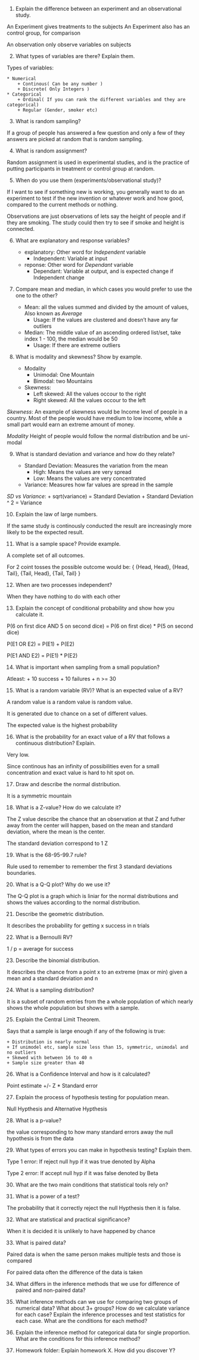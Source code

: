 1. Explain	the	difference	between	an	experiment	and	an	observational	
study.

An Experiment gives treatments to the subjects 
An Experiment also has an control group, for comparison

An observation only observe variables on subjects

2. What	types	of	variables	are	there?	Explain	them.

Types of variables:

	* Numerical
		+ Continous( Can be any number ) 
		+ Discrete( Only Integers )
	* Categorical
		+ Ordinal( If you can rank the different variables and they are categorical)
		+ Regular (Gender, smoker etc)

3. What	is	random	sampling?

If a group of people has answered a few question and only a few of they answers are picked at random
that is random sampling.

4. What	is	random	assignment?

Random assignment is used in experimental studies, and is the practice of putting
participants in treatment or control group at random.

5. When	do	you	use	them	(experiments/observational	study)?

If I want to see if something new is working, you generally want to do
an experiment to test if the new invention or whatever work and how good, compared to
the current methods or nothing.

Observations are just observations of lets say the height of people and if they are smoking.
The study could then try to see if smoke and height is connected.

6. What	are	explanatory	and	response	variables?

	* explanatory: Other word for *Independent* variable
	  + Independent: Variable at input
	* reponse: Other word for *Dependant* variable
	  + Dependant: Variable at output, and is expected change if Independent change

7. Compare	mean	and	median,	in	which	cases	you	would	prefer	to	use	the	one	to the	other?

	* Mean: all the values summed and divided by the amount of values, Also known as *Average*
	  + Usage: If the values are clustered and doesn't have any far outliers
	* Median: The middle value of an ascending ordered list/set, take index 1 - 100, the median would be 50
	  + Usage: If there are extreme outliers

8. What	is	modality	and	skewness? Show	by	example.

	* Modality
	  + Unimodal: One Mountain
	  + Bimodal: two Mountains
	* Skewness: 
	  + Left skewed: All the values occour to the right
	  + Right skewed: All the values occour to the left

*Skewness*: 
	An example of skewness would be Income level of people in a country.
	Most of the people would have medium to low income, while a small part
	would earn an extreme amount of money.

*Modality*
	Height of people would follow the normal distribution and be uni-modal

9. What	is	standard	deviation	and	variance	and	how	do	they	relate?

	* Standard Deviation: Measures the variation from the mean
	  + High: Means the values are very spread
	  + Low: Means the values are very concentrated
	* Variance: Measures how far values are spread in the sample 
	   
*SD vs Variance*: 
	+ sqrt(variance) = Standard Deviation 
	+ Standard Deviation ^ 2 = Variance

10. Explain	the	law	of	large	numbers.

If the same study is continously conducted the result are increasingly more likely to 
be the expected result. 

11. What	is	a	sample	space?	Provide	example.

A complete set of all outcomes.

For 2 coint tosses the possible outcome would be:
{
	{Head, Head},
	{Head, Tail},
	{Tail, Head},
	{Tail, Tail}
}

12. When	are	two	processes	independent?

When they have nothing to do with each other

13. Explain	the	concept	of	conditional	probability	and	show	how	you	calculate	it.

P(6 on first dice AND 5 on second dice) = P(6 on first dice) * P(5 on second dice)

P(E1 OR E2) = P(E1) + P(E2)

P(E1 AND E2) = P(E1) * P(E2)

14. What	is	important	when	sampling	from	a	small	population?

Atleast:
	+ 10 success
	+ 10 failures
	+ n >= 30

15. What	is	a	random	variable (RV)?	What	is	an	expected	value	of	a	RV?

A random value is a random value is random value.

It is generated due to chance on a set of different values.

The expected value is the highest probability

16. What is	the	probability	for	an exact value of a	RV that	follows	a continuous distribution? Explain.

Very low.

Since continous has an infinity of possibilities even for a small concentration and exact value 
is hard to hit spot on.

17. Draw	and	describe	the	normal	distribution.

It is a symmetric mountain

18. What	is	a	Z-value?	How	do	we	calculate	it?

The Z value describe the chance that an observation at that Z and futher away from the center 
will happen, based on the mean and standard deviation, where the mean is the center.

The standard deviation correspond to 1 Z 

19. What	is	the	68-95-99.7	rule?

Rule used to remember to remember the first 3 standard deviations boundaries.

20. What	is	a	Q-Q	plot?	Why do	we	use	it?

The Q-Q plot is a graph which is liniar for the normal distributions and shows the values 
according to the normal distribution.

21. Describe the geometric distribution.

It describes the probability for getting x success in n trials

22. What is	a Bernoulli	RV?

1 / p = average for success

23. Describe	the	binomial	distribution.

It describes the chance from a point x to an extreme (max or min) given a mean and a standard deviation
and n


24. What	is	a	sampling	distribution?

It is a subset of random entries from the a whole population of which nearly shows the whole population
but shows with a sample.

25. Explain	the	Central	Limit	Theorem.

Says that a sample is large enough if any of the following is true:

	+ Distribution is nearly normal
	+ If unimodel etc, sample size less than 15, symmetric, unimodal and no outliers
	+ Skewed with between 16 to 40 n
	+ Sample size greater than 40

26. What	is	a	Confidence	Interval	and	how	is	it	calculated?

Point estimate +/- Z * Standard error

27. Explain	the	process	of hypothesis testing for population mean.

Null Hypthesis and Alternative Hypthesis

28. What	is	a	p-value?

the value corresponding to how many standard errors away the null hypothesis is from the data

29. What	types	of	errors	you	can	make	in	hypothesis	testing?	Explain	them.

Type 1 error: If reject null hyp if it was true
	denoted by Alpha

Type 2 error: If accept null hyp if it was false
	denoted by Beta

30. What	are	the	two	main	conditions	that	statistical	tools	rely	on?



31. What	is	a	power	of	a	test?

The probability that it correctly reject the null Hypthesis then it is false.

32. What	are	statistical	and	practical	significance?

When it is decided it is unlikely to have happened by chance


33. What	is	paired	data?

Paired data is when the same person makes multiple tests and those is compared

For paired data often the difference of the data is taken

34. What differs	in	the	inference	methods that we	use	for	difference	of	paired and non-paired	data?


35. What	inference	methods	can	we	use	for	comparing	two	groups	of	numerical	data?	What	about	3+	groups?	How	do	we	calculate	variance	for	each	case?	Explain	the	inference	processes	and	test	statistics	for	each	case. What	are	the	conditions	for	each	method?



36. Explain the	inference	method	for	categorical	data	for	single	proportion.  What	are	the	conditions	for	this	inference	method?



37. Homework	folder:	Explain	homework	X.	How	did	you	discover	Y?
